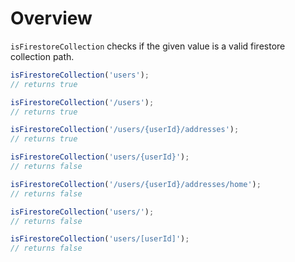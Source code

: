 <Meta title="Modules/Validation/isFirestoreCollection" />

# Overview

`isFirestoreCollection` checks if the given value is a valid firestore collection path.

```js
isFirestoreCollection('users');
// returns true

isFirestoreCollection('/users');
// returns true

isFirestoreCollection('/users/{userId}/addresses');
// returns true

isFirestoreCollection('users/{userId}');
// returns false

isFirestoreCollection('/users/{userId}/addresses/home');
// returns false

isFirestoreCollection('users/');
// returns false

isFirestoreCollection('users/[userId]');
// returns false
```
